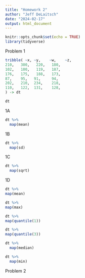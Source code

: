 ```yaml
---
title: "Homework 2"
author: "Jeff DeLaitsch"
date: "2024-02-17"
output: html_document
---
```


```r
knitr::opts_chunk$set(echo = TRUE)
library(tidyverse)
```

Problem 1

```r
tribble( ~x, ~y,    ~w,    ~z,
210,   300,   220,   180,
102,   100,   119,   187,
176,   175,   188,   173,
87,    95,   91,     94,
202,   210,  234,    218,
110,   122,  131,    128,
) -> dt

dt
```
1A
```r
dt %>% 
  map(mean)
```
1B
```r
dt %>% 
  map(sd)
```
1C
```r
dt %>% 
  map(sqrt)
```
1D
```r
dt %>% 
map(mean)

dt %>% 
map(max)

dt %>% 
map(quantile(1))

dt %>% 
map(quantile(3))

dt %>% 
  map(median)

dt %>% 
  map(min)
```
Problem 2
```r

```


